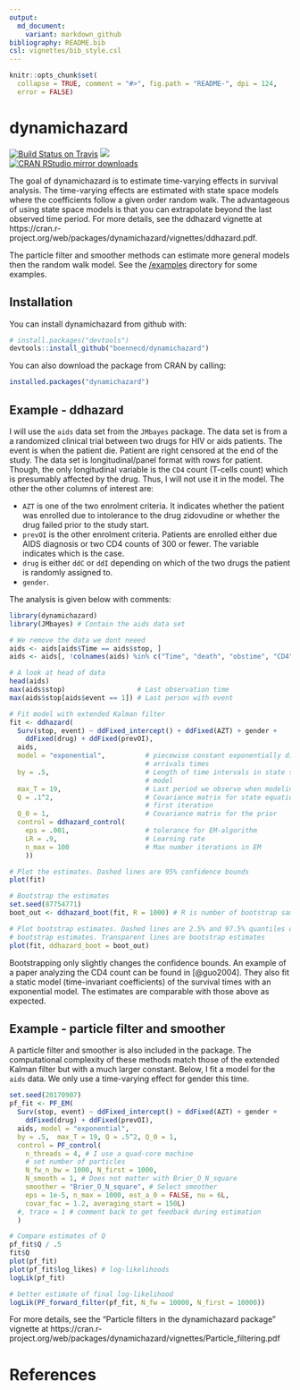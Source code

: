 ```yaml
---
output:
  md_document:
    variant: markdown_github
bibliography: README.bib
csl: vignettes/bib_style.csl
---
```


```r
knitr::opts_chunk$set(
  collapse = TRUE, comment = "#>", fig.path = "README-", dpi = 124, 
  error = FALSE)
```

# dynamichazard

[![Build Status on Travis](https://travis-ci.org/boennecd/dynamichazard.svg?branch=master,osx)](https://travis-ci.org/boennecd/dynamichazard)
[![](https://www.r-pkg.org/badges/version/dynamichazard)](https://www.r-pkg.org/badges/version/dynamichazard)		
[![CRAN RStudio mirror downloads](http://cranlogs.r-pkg.org/badges/dynamichazard)](http://cran.rstudio.com/web/packages/dynamichazard/index.html)

The goal of dynamichazard is to estimate time-varying effects in survival analysis. The time-varying effects are estimated with state space models where the coefficients follow a given order random walk. The advantageous of using state space models is that you can extrapolate beyond the last observed time period. For more details, see the ddhazard vignette at https://cran.r-project.org/web/packages/dynamichazard/vignettes/ddhazard.pdf.

The particle filter and smoother methods can estimate more general models then the random walk model. See the [/examples](/examples) directory for some examples.

## Installation

You can install dynamichazard from github with:

```R
# install.packages("devtools")
devtools::install_github("boennecd/dynamichazard")
```

You can also download the package from CRAN by calling:

```R
installed.packages("dynamichazard")
```

## Example - ddhazard
I will use the `aids` data set from the `JMbayes` package. The data set is from a a randomized clinical trial between two drugs for HIV or aids patients. The event is when the patient die. Patient are right censored at the end of the study. The data set is longitudinal/panel format with rows for patient. Though, the only longitudinal variable is the `CD4` count (T-cells count) which is presumably affected by the drug. Thus, I will not use it in the model. The other the other columns of interest are:

* `AZT` is one of the two enrolment criteria. It indicates whether the patient was enrolled due to intolerance to the drug zidovudine or whether the drug failed prior to the study start.
* `prevOI` is the other enrolment criteria. Patients are enrolled either due  AIDS diagnosis or two CD4 counts of 300 or fewer. The variable indicates which is the case.
* `drug` is either `ddC` or `ddI` depending on which of the two drugs the patient is randomly assigned to.
* `gender`.

The analysis is given below with comments:

```r
library(dynamichazard)
library(JMbayes) # Contain the aids data set

# We remove the data we dont neeed
aids <- aids[aids$Time == aids$stop, ]
aids <- aids[, !colnames(aids) %in% c("Time", "death", "obstime", "CD4")]

# A look at head of data
head(aids)
max(aids$stop)                  # Last observation time
max(aids$stop[aids$event == 1]) # Last person with event

# Fit model with extended Kalman filter
fit <- ddhazard(
  Surv(stop, event) ~ ddFixed_intercept() + ddFixed(AZT) + gender + 
    ddFixed(drug) + ddFixed(prevOI),
  aids,
  model = "exponential",          # piecewise constant exponentially distributed 
                                  # arrivals times
  by = .5,                        # Length of time intervals in state space 
                                  # model
  max_T = 19,                     # Last period we observe when modeling
  Q = .1^2,                       # Covariance matrix for state equation in 
                                  # first iteration
  Q_0 = 1,                        # Covariance matrix for the prior
  control = ddhazard_control(
    eps = .001,                   # tolerance for EM-algorithm
    LR = .9,                      # Learning rate
    n_max = 100                   # Max number iterations in EM
    ))

# Plot the estimates. Dashed lines are 95% confidence bounds
plot(fit)

# Bootstrap the estimates
set.seed(87754771)
boot_out <- ddhazard_boot(fit, R = 1000) # R is number of bootstrap samples

# Plot bootstrap estimates. Dashed lines are 2.5% and 97.5% quantiles of the 
# bootstrap estimates. Transparent lines are bootstrap estimates
plot(fit, ddhazard_boot = boot_out)
```

Bootstrapping only slightly changes the confidence bounds. An example of a paper analyzing the CD4 count can be found in [@guo2004]. They also fit a static model (time-invariant coefficients) of the survival times with an exponential model. The estimates are comparable with those above as expected.

## Example - particle filter and smoother
A particle filter and smoother is also included in the package. The computational complexity of these methods match those of the extended Kalman filter but with a much larger constant. Below, I fit a model for the `aids` data. We only use a time-varying effect for gender this time.

<!-- 
  knitr::opts_knit$set(output.dir = ".")
  knitr::load_cache("pf_fit", path = "README_cache/markdown_github/") 
-->

```r
set.seed(20170907)
pf_fit <- PF_EM(
  Surv(stop, event) ~ ddFixed_intercept() + ddFixed(AZT) + gender + 
    ddFixed(drug) + ddFixed(prevOI),
  aids, model = "exponential",
  by = .5,  max_T = 19, Q = .5^2, Q_0 = 1,
  control = PF_control(
    n_threads = 4, # I use a quad-core machine
    # set number of particles
    N_fw_n_bw = 1000, N_first = 1000,
    N_smooth = 1, # Does not matter with Brier_O_N_square
    smoother = "Brier_O_N_square", # Select smoother
    eps = 1e-5, n_max = 1000, est_a_0 = FALSE, nu = 6L, 
    covar_fac = 1.2, averaging_start = 150L)
  #, trace = 1 # comment back to get feedback during estimation
  )
```

```r
# Compare estimates of Q
pf_fit$Q / .5
fit$Q
plot(pf_fit)
plot(pf_fit$log_likes) # log-likelihoods
logLik(pf_fit)
```

```r
# better estimate of final log-likelihood
logLik(PF_forward_filter(pf_fit, N_fw = 10000, N_first = 10000))
```

For more details, see the "Particle filters in the dynamichazard package" vignette at https://cran.r-project.org/web/packages/dynamichazard/vignettes/Particle_filtering.pdf

# References
